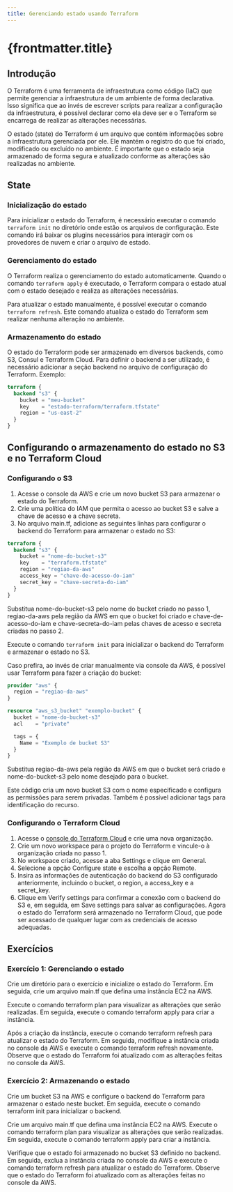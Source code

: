 ```yaml
---
title: Gerenciando estado usando Terraform
---
```



# {frontmatter.title}

## Introdução

O Terraform é uma ferramenta de infraestrutura como código (IaC) que permite gerenciar a infraestrutura de um ambiente de forma declarativa. Isso significa que ao invés de escrever scripts para realizar a configuração da infraestrutura, é possível declarar como ela deve ser e o Terraform se encarrega de realizar as alterações necessárias.

O estado (state) do Terraform é um arquivo que contém informações sobre a infraestrutura gerenciada por ele. Ele mantém o registro do que foi criado, modificado ou excluído no ambiente. É importante que o estado seja armazenado de forma segura e atualizado conforme as alterações são realizadas no ambiente.

## State

### Inicialização do estado
Para inicializar o estado do Terraform, é necessário executar o comando `terraform init` no diretório onde estão os arquivos de configuração. Este comando irá baixar os plugins necessários para interagir com os provedores de nuvem e criar o arquivo de estado.

### Gerenciamento do estado
O Terraform realiza o gerenciamento do estado automaticamente. Quando o comando `terraform apply` é executado, o Terraform compara o estado atual com o estado desejado e realiza as alterações necessárias.

Para atualizar o estado manualmente, é possível executar o comando `terraform refresh`. Este comando atualiza o estado do Terraform sem realizar nenhuma alteração no ambiente.

### Armazenamento do estado
O estado do Terraform pode ser armazenado em diversos backends, como S3, Consul e Terraform Cloud. Para definir o backend a ser utilizado, é necessário adicionar a seção backend no arquivo de configuração do Terraform. Exemplo:

```terraform
terraform {
  backend "s3" {
    bucket = "meu-bucket"
    key    = "estado-terraform/terraform.tfstate"
    region = "us-east-2"
  }
}
```

## Configurando o armazenamento do estado no S3 e no Terraform Cloud

### Configurando o S3

1. Acesse o console da AWS e crie um novo bucket S3 para armazenar o estado do Terraform.
1. Crie uma política do IAM que permita o acesso ao bucket S3 e salve a chave de acesso e a chave secreta.
1. No arquivo main.tf, adicione as seguintes linhas para configurar o backend do Terraform para armazenar o estado no S3:

```terraform
terraform {
  backend "s3" {
    bucket = "nome-do-bucket-s3"
    key    = "terraform.tfstate"
    region = "regiao-da-aws"
    access_key = "chave-de-acesso-do-iam"
    secret_key = "chave-secreta-do-iam"
  }
}
```

Substitua nome-do-bucket-s3 pelo nome do bucket criado no passo 1, regiao-da-aws pela região da AWS em que o bucket foi criado e chave-de-acesso-do-iam e chave-secreta-do-iam pelas chaves de acesso e secreta criadas no passo 2.

Execute o comando `terraform init` para inicializar o backend do Terraform e armazenar o estado no S3.

Caso prefira, ao invés de criar manualmente via console da AWS, é possível usar Terraform para fazer a criação do bucket:

```terraform
provider "aws" {
  region = "regiao-da-aws"
}

resource "aws_s3_bucket" "exemplo-bucket" {
  bucket = "nome-do-bucket-s3"
  acl    = "private"

  tags = {
    Name = "Exemplo de bucket S3"
  }
}
```
Substitua regiao-da-aws pela região da AWS em que o bucket será criado e nome-do-bucket-s3 pelo nome desejado para o bucket.

Este código cria um novo bucket S3 com o nome especificado e configura as permissões para serem privadas. Também é possível adicionar tags para identificação do recurso.

### Configurando o Terraform Cloud

1. Acesse o [console do Terraform Cloud](https://app.terraform.io/session) e crie uma nova organização.
2. Crie um novo workspace para o projeto do Terraform e vincule-o à organização criada no passo 1.
3. No workspace criado, acesse a aba Settings e clique em General.
4. Selecione a opção Configure state e escolha a opção Remote.
5. Insira as informações de autenticação do backend do S3 configurado anteriormente, incluindo o bucket, o region, a access_key e a secret_key.
6. Clique em Verify settings para confirmar a conexão com o backend do S3 e, em seguida, em Save settings para salvar as configurações.
Agora o estado do Terraform será armazenado no Terraform Cloud, que pode ser acessado de qualquer lugar com as credenciais de acesso adequadas.

## Exercícios

### Exercício 1: Gerenciando o estado
Crie um diretório para o exercício e inicialize o estado do Terraform. Em seguida, crie um arquivo main.tf que defina uma instância EC2 na AWS.

Execute o comando terraform plan para visualizar as alterações que serão realizadas. Em seguida, execute o comando terraform apply para criar a instância.

Após a criação da instância, execute o comando terraform refresh para atualizar o estado do Terraform. Em seguida, modifique a instância criada no console da AWS e execute o comando terraform refresh novamente. Observe que o estado do Terraform foi atualizado com as alterações feitas no console da AWS.

### Exercício 2: Armazenando o estado
Crie um bucket S3 na AWS e configure o backend do Terraform para armazenar o estado neste bucket. Em seguida, execute o comando terraform init para inicializar o backend.

Crie um arquivo main.tf que defina uma instância EC2 na AWS. Execute o comando terraform plan para visualizar as alterações que serão realizadas. Em seguida, execute o comando terraform apply para criar a instância.

Verifique que o estado foi armazenado no bucket S3 definido no backend. Em seguida, exclua a instância criada no console da AWS e execute o comando terraform refresh para atualizar o estado do Terraform. Observe que o estado do Terraform foi atualizado com as alterações feitas no console da AWS.